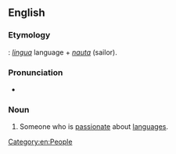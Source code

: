 ==English==

===Etymology===
{{etyl|NL.|en}}: ''[[lingua]]'' language + ''[[nauta]]'' (sailor).

===Pronunciation===
* {{audio|En-au-linguanaut.ogg|Audio (AU)|lang=en}}

===Noun===
{{en-noun}}

# {{lb|en|slang}} Someone who is [[passionate]] about [[language]]s.

[[Category:en:People]]